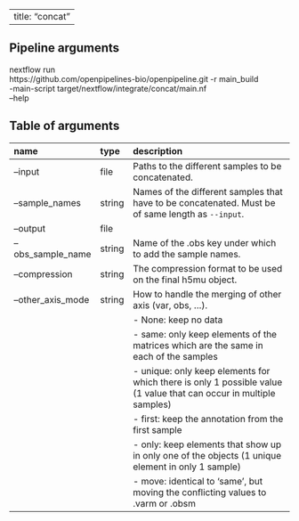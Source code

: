 
---
title: "concat"
---

## Pipeline arguments

nextflow run \
https://github.com/openpipelines-bio/openpipeline.git -r main_build \
-main-script target/nextflow/integrate/concat/main.nf \
--help

## Table of arguments

| name              | type   | description                                                                                                         |
|:------------------|:-------|:--------------------------------------------------------------------------------------------------------------------|
| --input           | file   | Paths to the different samples to be concatenated.                                                                  |
| --sample_names    | string | Names of the different samples that have to be concatenated. Must be of same length as `--input`.                   |
| --output          | file   |                                                                                                                     |
| --obs_sample_name | string | Name of the .obs key under which to add the sample names.                                                           |
| --compression     | string | The compression format to be used on the final h5mu object.                                                         |
| --other_axis_mode | string | How to handle the merging of other axis (var, obs, ...).                                                            |
|                   |        |  - None: keep no data                                                                                               |
|                   |        |  - same: only keep elements of the matrices which are the same in each of the samples                               |
|                   |        |  - unique: only keep elements for which there is only 1 possible value (1 value that can occur in multiple samples) |
|                   |        |  - first: keep the annotation from the first sample                                                                 |
|                   |        |  - only: keep elements that show up in only one of the objects (1 unique element in only 1 sample)                  |
|                   |        |  - move: identical to 'same', but moving the conflicting values to .varm or .obsm                                   |